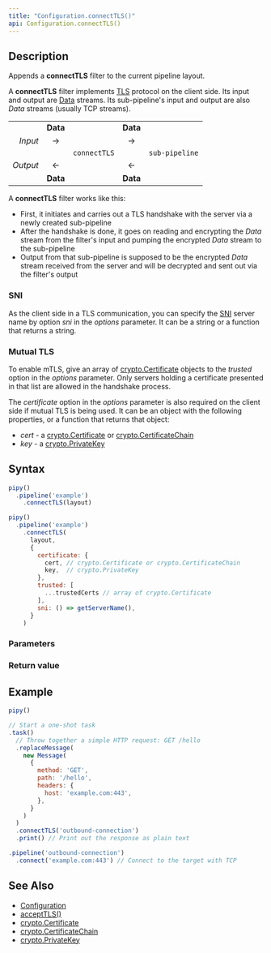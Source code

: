 ```yaml
---
title: "Configuration.connectTLS()"
api: Configuration.connectTLS()
---
```


## Description

Appends a **connectTLS** filter to the current pipeline layout.

A **connectTLS** filter implements [TLS](https://en.wikipedia.org/wiki/Transport_Layer_Security) protocol on the client side. Its input and output are [Data](/reference/api/Data) streams. Its sub-pipeline's input and output are also _Data_ streams (usually TCP streams).

|          |          |              |          |                |
|---------:|:--------:|:------------:|:--------:|:--------------:|
|          | **Data** |              | **Data** |                |
| _Input_  | →        |              | →        |                |
|          |          | `connectTLS` |          | `sub-pipeline` |
| _Output_ | ←        |              | ←        |                |
|          | **Data** |              | **Data** |                |

A **connectTLS** filter works like this:

- First, it initiates and carries out a TLS handshake with the server via a newly created sub-pipeline
- After the handshake is done, it goes on reading and encrypting the _Data_ stream from the filter's input and pumping the encrypted _Data_ stream to the sub-pipeline
- Output from that sub-pipeline is supposed to be the encrypted _Data_ stream received from the server and will be decrypted and sent out via the filter's output

### SNI

As the client side in a TLS communication, you can specify the [SNI](https://en.wikipedia.org/wiki/Server_Name_Indication) server name by option _sni_ in the _options_ parameter. It can be a string or a function that returns a string.

### Mutual TLS

To enable mTLS, give an array of [crypto.Certificate](/reference/api/crypto/Certificate) objects to the _trusted_ option in the _options_ parameter. Only servers holding a certificate presented in that list are allowed in the handshake process.

The _certificate_ option in the _options_ parameter is also required on the client side if mutual TLS is being used. It can be an object with the following properties, or a function that returns that object:

- _cert_ - a [crypto.Certificate](/reference/api/crypto/Certificate) or [crypto.CertificateChain](/reference/api/crypto/CertificateChain)
- _key_ - a [crypto.PrivateKey](/reference/api/crypto/PrivateKey)

## Syntax

``` js
pipy()
  .pipeline('example')
    .connectTLS(layout)

pipy()
  .pipeline('example')
    .connectTLS(
      layout,
      {
        certificate: {
          cert, // crypto.Certificate or crypto.CertificateChain
          key,  // crypto.PrivateKey
        },
        trusted: [
          ...trustedCerts // array of crypto.Certificate
        ],
        sni: () => getServerName(),
      }
    )
```

### Parameters

<Parameters/>

### Return value

<ReturnValue/>

## Example

``` js
pipy()

// Start a one-shot task
.task()
  // Throw together a simple HTTP request: GET /hello
  .replaceMessage(
    new Message(
      {
        method: 'GET',
        path: '/hello',
        headers: {
          host: 'example.com:443',
        },
      }
    )
  )
  .connectTLS('outbound-connection')
  .print() // Print out the response as plain text

.pipeline('outbound-connection')
  .connect('example.com:443') // Connect to the target with TCP
```

## See Also

* [Configuration](/reference/api/Configuration)
* [acceptTLS()](/reference/api/Configuration/acceptTLS)
* [crypto.Certificate](/reference/api/crypto/Certificate)
* [crypto.CertificateChain](/reference/api/crypto/CertificateChain)
* [crypto.PrivateKey](/reference/api/crypto/PrivateKey)
